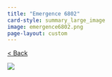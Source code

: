```yaml
---
title: "Emergence 6802"
card-style: summary_large_image
image: emergence6802.png
page-layout: custom
---
```


[\< Back](index.qmd){.btn .btn-secondary .btn role="button"}

![](emergence6802.png){.full-art-display}
